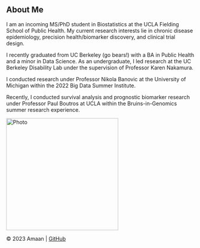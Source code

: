 ## About Me {#about-me}

I am an incoming MS/PhD student in Biostatistics at the UCLA Fielding School of Public Health. My current research interests lie in chronic disease epidemiology, precision health/biomarker discovery, and clinical trial design. 

I recently graduated from UC Berkeley (go bears!) with a BA in Public Health and a minor in Data Science. As an undergraduate, I led research at the UC Berkeley Disability Lab under the supervision of Professor Karen Nakamura. 

I conducted research under Professor Nikola Banovic at the University of Michigan within the 2022 Big Data Summer Institute. 

Recently, I conducted survival analysis and prognostic biomarker research under Professor Paul Boutros at UCLA within the Bruins-in-Genomics summer research experience. 

<!-- Insert your photo -->
<img src="IMG_8921.jpeg" alt="Photo" style="width:300px;height:auto;">

&copy; 2023 Amaan | [GitHub](https://github.com/amaanjsattar)
